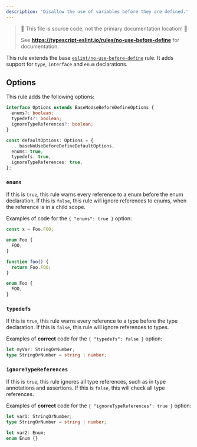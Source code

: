```yaml
---
description: 'Disallow the use of variables before they are defined.'
---
```



> 🛑 This file is source code, not the primary documentation location! 🛑
>
> See **https://typescript-eslint.io/rules/no-use-before-define** for documentation.

This rule extends the base [`eslint/no-use-before-define`](https://eslint.org/docs/rules/no-use-before-define) rule.
It adds support for `type`, `interface` and `enum` declarations.

## Options

This rule adds the following options:

```ts
interface Options extends BaseNoUseBeforeDefineOptions {
  enums?: boolean;
  typedefs?: boolean;
  ignoreTypeReferences?: boolean;
}

const defaultOptions: Options = {
  ...baseNoUseBeforeDefineDefaultOptions,
  enums: true,
  typedefs: true,
  ignoreTypeReferences: true,
};
```

### `enums`

If this is `true`, this rule warns every reference to a enum before the enum declaration.
If this is `false`, this rule will ignore references to enums, when the reference is in a child scope.

Examples of code for the `{ "enums": true }` option:

<Tabs>
<TabItem value="❌ Incorrect">

```ts option='{ "enums": true }'
const x = Foo.FOO;

enum Foo {
  FOO,
}
```

</TabItem>
<TabItem value="✅ Correct">

```ts option='{ "enums": false }'
function foo() {
  return Foo.FOO;
}

enum Foo {
  FOO,
}
```

</TabItem>
</Tabs>

### `typedefs`

If this is `true`, this rule warns every reference to a type before the type declaration.
If this is `false`, this rule will ignore references to types.

Examples of **correct** code for the `{ "typedefs": false }` option:

```ts option='{ "typedefs": false }' showPlaygroundButton
let myVar: StringOrNumber;
type StringOrNumber = string | number;
```

### `ignoreTypeReferences`

If this is `true`, this rule ignores all type references, such as in type annotations and assertions.
If this is `false`, this will check all type references.

Examples of **correct** code for the `{ "ignoreTypeReferences": true }` option:

```ts option='{ "ignoreTypeReferences": true }' showPlaygroundButton
let var1: StringOrNumber;
type StringOrNumber = string | number;

let var2: Enum;
enum Enum {}
```
